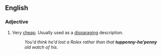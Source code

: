 ==English==

===Adjective===
{{en-adj|pos=[[tuppeny]]-[[ha'penny]]|-}}

# {{UK}}Very [[cheap]]. Usually used as a [[disparaging]] description.
#:''You'd think he'd lost a Rolex rather than that '''tuppenny-ha'penny''' old watch of his.''